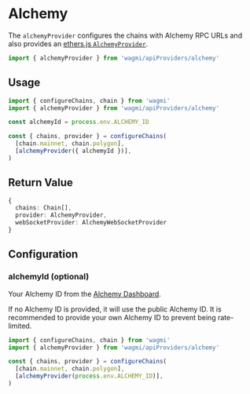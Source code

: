 
# Alchemy

The `alchemyProvider` configures the chains with Alchemy RPC URLs and also provides an [ethers.js `AlchemyProvider`](https://docs.ethers.io/v5/api/providers/api-providers/#AlchemyProvider).

```ts
import { alchemyProvider } from 'wagmi/apiProviders/alchemy'
```

## Usage

```ts
import { configureChains, chain } from 'wagmi'
import { alchemyProvider } from 'wagmi/apiProviders/alchemy'

const alchemyId = process.env.ALCHEMY_ID

const { chains, provider } = configureChains(
  [chain.mainnet, chain.polygon],
  [alchemyProvider({ alchemyId })],
)
```

## Return Value

```ts
{
  chains: Chain[],
  provider: AlchemyProvider,
  webSocketProvider: AlchemyWebSocketProvider
}
```

## Configuration

### alchemyId (optional)

Your Alchemy ID from the [Alchemy Dashboard](https://dashboard.alchemyapi.io/).

If no Alchemy ID is provided, it will use the public Alchemy ID. It is recommended to provide your own Alchemy ID to prevent being rate-limited.

```ts {6}
import { configureChains, chain } from 'wagmi'
import { alchemyProvider } from 'wagmi/apiProviders/alchemy'

const { chains, provider } = configureChains(
  [chain.mainnet, chain.polygon],
  [alchemyProvider(process.env.ALCHEMY_ID)],
)
```
